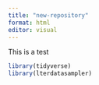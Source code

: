 ```yaml
---
title: "new-repository"
format: html
editor: visual
---
```


This is a test

```r
library(tidyverse)
library(lterdatasampler)
```
